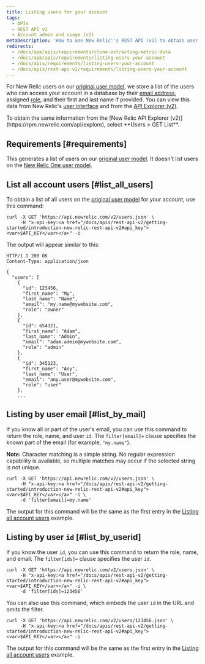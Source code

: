 ```yaml
---
title: Listing users for your account
tags:
  - APIs
  - REST API v2
  - Account admin and usage (v2)
metaDescription: 'How to use New Relic''s REST API (v2) to obtain user names, emails, roles, and IDs for your New Relic account.'
redirects:
  - /docs/apm/apis/requirements/clone-extracting-metric-data
  - /docs/apm/apis/requirements/listing-users-your-account
  - /docs/apis/requirements/listing-users-your-account
  - /docs/apis/rest-api-v2/requirements/listing-users-your-account
---
```


For New Relic users on our [original user model](/docs/accounts/original-accounts-billing/original-product-based-pricing/overview-user-models), we store a list of the users who can access your account in a database by their [email address](/docs/accounts-partnerships/accounts/account-setup/adding-updating-users), assigned [role](/docs/accounts-partnerships/accounts/account-setup/users-roles), and their first and last name if provided. You can view this data from New Relic's [user interface](/docs/accounts-partnerships/accounts/account-setup/adding-updating-users) and from the [API Explorer (v2)](/docs/apm/apis/api-explorer-v2/parts-api-explorer).

<Callout variant="tip">
  To obtain the same information from the [New Relic API Explorer (v2)](https://rpm.newrelic.com/api/explore), select **Users > GET List**.
</Callout>

## Requirements [#requirements]

This generates a list of users on our [original user model](/docs/accounts/original-accounts-billing/original-product-based-pricing/overview-user-models). It doesn't list users on the [New Relic One user model](/docs/accounts/original-accounts-billing/original-product-based-pricing/overview-user-models). 

## List all account users [#list_all_users]

To obtain a list of all users on the [original user model](/docs/accounts/original-accounts-billing/original-product-based-pricing/overview-user-models) for your account, use this command:

```
curl -X GET 'https://api.newrelic.com/v2/users.json' \
     -H "x-api-key:<a href="/docs/apis/rest-api-v2/getting-started/introduction-new-relic-rest-api-v2#api_key"><var>$API_KEY</var></a>" -i
```

The output will appear similar to this:

```
HTTP/1.1 200 OK
Content-Type: application/json

{
  "users": [
    {
      "id": 123456,
      "first_name": "My",
      "last_name": "Name",
      "email": "my.name@mywebsite.com",
      "role": "owner"
    },
    {
      "id": 654321,
      "first_name": "Adam",
      "last_name": "Admin",
      "email": "adam.admin@mywebsite.com",
      "role": "admin"
    },
    {
      "id": 345123,
      "first_name": "Any",
      "last_name": "User",
      "email": "any.user@mywebsite.com",
      "role": "user"
    },
    ...
```

## Listing by user email [#list_by_mail]

If you know all or part of the user's email, you can use this command to return the role, name, and user `id`. The `filter[email]=` clause specifies the known part of the email (for example, `"my.name"`).

**Note:** Character matching is a simple string. No regular expression capability is available, so multiple matches may occur if the selected string is not unique.

```
curl -X GET 'https://api.newrelic.com/v2/users.json' \
     -H "x-api-key:<a href="/docs/apis/rest-api-v2/getting-started/introduction-new-relic-rest-api-v2#api_key"><var>$API_KEY</var></a>" -i \
     -d 'filter[email]=my.name'
```

The output for this command will be the same as the first entry in the [Listing all account users](#list_all_users) example.

## Listing by user `id` [#list_by_userid]

If you know the user `id`, you can use this command to return the role, name, and email. The `filter[ids]=` clause specifies the user `id`.

```
curl -X GET 'https://api.newrelic.com/v2/users.json' \
     -H "x-api-key:<a href="/docs/apis/rest-api-v2/getting-started/introduction-new-relic-rest-api-v2#api_key"><var>$API_KEY</var></a>" -i \
     -d 'filter[ids]=123456'
```

You can also use this command, which embeds the user `id` in the URL and omits the filter.

```
curl -X GET 'https://api.newrelic.com/v2/users/123456.json' \
     -H "x-api-key:<a href="/docs/apis/rest-api-v2/getting-started/introduction-new-relic-rest-api-v2#api_key"><var>$API_KEY</var></a>" -i
```

The output for this command will be the same as the first entry in the [Listing all account users](#list_all_users) example.
